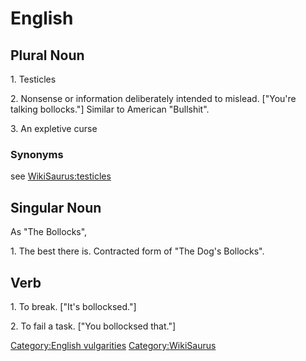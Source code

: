 =English=

==Plural Noun==

1. Testicles

2. Nonsense or information deliberately intended to mislead. ["You're talking bollocks."] Similar to American "Bullshit".

3. An expletive curse

===Synonyms===
see [[WikiSaurus:testicles]]

==Singular Noun==
As "The Bollocks", 

1. The best there is. Contracted form of "The Dog's Bollocks".


==Verb==

1. To break. ["It's bollocksed."]

2. To fail a task. ["You bollocksed that."]

[[Category:English vulgarities]]
[[Category:WikiSaurus]]